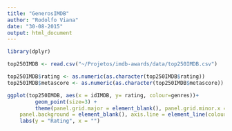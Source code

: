 ```yaml
---
title: "GenerosIMDB"
author: "Rodolfo Viana"
date: "30-08-2015"
output: html_document
---
```



```r
library(dplyr)

top250IMDB <- read.csv("~/Projetos/imdb-awards/data/top250IMDB.csv")

top250IMDB$rating <- as.numeric(as.character(top250IMDB$rating))
top250IMDB$metascore <- as.numeric(as.character(top250IMDB$metascore))

ggplot(top250IMDB, aes(x = idIMDB, y= rating, colour=genres))+ 
         geom_point(size=3) + 
         theme(panel.grid.major = element_blank(), panel.grid.minor.x = element_blank(), panel.grid.minor = element_blank(), 
    panel.background = element_blank(), axis.line = element_line(colour = "black")) +
    labs(y = "Rating", x = "") 
```

